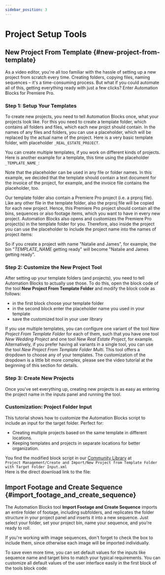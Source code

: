 ```yaml
---
sidebar_position: 3
---
```



# Project Setup Tools

## New Project From Template {#new-project-from-template}

As a video editor, you're all too familiar with the hassle of setting up a new project from scratch every time. Creating folders, copying files, naming sequences – it's a time-consuming process. But what if you could automate all of this, getting everything ready with just a few clicks? Enter Automation Blocks for Premiere Pro.

<Youtube id="qvjtnPNITuc" />

### Step 1: Setup Your Templates

To create new projects, you need to tell Automation Blocks once, what your projects look like. For this you need to create a template folder, which contains all folders and files, which each new projct should contain. In the names of any files and folders, you can use a placeholder, which will be replaced by the actual name of the project. Here is a very basic template folder, with placeholder `_REAL_ESTATE_PROJECT`.

<RetinaImg src="/img/tools-pr/projectSetupTools/ProjectTemplateRealEstate.png" alt="example project template"/>

You can create multiple templates, if you work on different kinds of projects. Here is another example for a template, this time using the placeholder `_TEMPLATE_NAME_`: 

<RetinaImg src="/img/tools-pr/projectSetupTools/ProjectTemplateWedding.png" alt="example project template"/>

Note that the placeholder can be used in any file or folder names. In this example, we decided that the template should contain a text document for the invoice of the project, for example, and the invoice file contains the placeholder, too.

Our template folder also contain a Premiere Pro project (i.e. a prproj file). Like any other file in the template folder, also the prproj file will be copied for each new project. Hence, this Premiere Pro project should contain all the bins, sequences or also footage items, which you want to have in every new project. 
Automation Blocks also opens and customizes the Premiere Pro project(s) in the template folder for you. Therefore, also inside the project you can use the placeholder to include the project name into the names of project items:

<RetinaImg src="/img/tools-pr/projectSetupTools/ProjectTemplateProjectPanel.png" alt="also the Premiere Pro project can be customized"/>

So if you create a project with name "Natalie and James", for example, the bin "_TEMPLATE_NAME_ getting ready" will become "Natalie and James getting ready".

### Step 2: Customize the New Project Tool

After setting up your template folders (and projects), you need to tell Automation Blocks to actually use those.
To do this, open the block code of the tool **New Project From Template Folder** and modify the block code as follows:
- in the first block choose your template folder
- in the second block enter the placeholder name you used in your template
- save the customized tool in your user library

<RetinaImg src="/img/tools-pr/projectSetupTools/NewProjectFromTemplateFolderBlocks.png" alt="Customizing the block code to use your templates"/>

If you use multiple templates, you can configure one variant of the tool *New Project From Template Folder* for each of them, such that you have one tool *New Wedding Project* and one tool *New Real Estate Project*, for example. Alternatively, if you prefer having all variants in a single tool, you can use  the tool *New Project From Template Folder Multi*. This tool offers a dropdown to choose any of your templates. The customization of the dropdown is a little bit more complex, please see the video tutorial at the beginning of this section for details.

### Step 3: Create New Projects

Once you've set everything up, creating new projects is as easy as entering the project name in the inputs panel and running the tool.

<RetinaImg src="/img/tools-pr/projectSetupTools/NewProjectFromTemplateFolderUI.png" alt="Creating a new project"/>

### Customization: Project Folder Input

This tutorial shows how to customize the Automation Blocks script to include an input for the target folder. Perfect for:  
- Creating multiple projects based on the same template in different locations.  
- Keeping templates and projects in separate locations for better organization.  

<Youtube id="xYLs4SRxdLU" />

You find the modified block script in our [Community Library](../intro.mdx#join-the-community) at<br/>
`Project Management/Create and Import/New Project from Template Folder with Target Folder Input.xml`<br/>
Here is the direct download link to the file:

<RoundButton url="https://www.dropbox.com/scl/fi/tn7lbprgm9a9fpmo16hlj/New-Project-from-Template-Folder-with-Target-Folder-Input.xml?rlkey=pvzexnhzitcwmove3igplzi7x&dl=1" label="Download Blockscript" />


## Import Footage and Create Sequence {#import_footage_and_create_sequence}

The Automation Blocks tool **Import Footage and Create Sequence** imports an entire folder of footage, including subfolders, and replicates the folder structure in your project panel and inserts it into a new sequence. Just select your folder, set your project bin, name your sequence, and you're ready to roll.

<RetinaImg src="/img/tools-pr/projectSetupTools/ImportFootageAndCreateSequence.png" alt="user interface of Import Footage and Create Sequence Tool"/>

If you're working with image sequences, don't forget to check the box to include them, since otherwise each image will be imported individually.

To save even more time, you can set default values for the inputs like sequence name and target bins to match your typical requirements. You can customize all default values of the user interface easily in the first block of the tools block code:

<RetinaImg src="/img/tools-pr/projectSetupTools/ImportFootageAndCreateSequenceUIDefaults.png" alt="customizing the default UI values"/>


